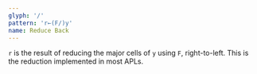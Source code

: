 ```yaml
---
glyph: '/'
pattern: 'r←(F/)y'
name: Reduce Back
---
```


`r` is the result of reducing the major cells of `y` using `F`, right-to-left. This is the reduction implemented in most APLs.